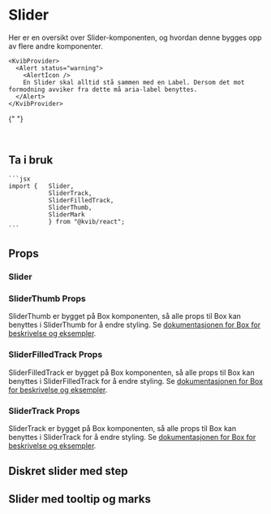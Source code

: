 
<Meta of={SliderStories} />

# Slider

Her er en oversikt over Slider-komponenten, og hvordan denne bygges opp av flere andre komponenter.

    <KvibProvider>
      <Alert status="warning">
        <AlertIcon />
        En Slider skal alltid stå sammen med en Label. Dersom det mot formodning avviker fra dette må aria-label benyttes.
      </Alert>
    </KvibProvider>

{" "}

<br />

## Ta i bruk

    ```jsx
    import {   Slider,
               SliderTrack,
               SliderFilledTrack,
               SliderThumb,
               SliderMark
               } from "@kvib/react";
    ```

## Props

### Slider

<Canvas of={SliderStories.Slider} />
<Controls of={SliderStories.Slider} />

### SliderThumb Props

SliderThumb er bygget på Box komponenten, så alle props til Box kan benyttes i SliderThumb for å endre styling. Se [dokumentasjonen for Box for beskrivelse og eksempler](/docs/komponenter-layout-box--docs).

### SliderFilledTrack Props

SliderFilledTrack er bygget på Box komponenten, så alle props til Box kan benyttes i SliderFilledTrack for å endre styling. Se [dokumentasjonen for Box for beskrivelse og eksempler](/docs/komponenter-layout-box--docs).

### SliderTrack Props

SliderTrack er bygget på Box komponenten, så alle props til Box kan benyttes i SliderTrack for å endre styling. Se [dokumentasjonen for Box for beskrivelse og eksempler](/docs/komponenter-layout-box--docs).

## Diskret slider med step

<Canvas of={SliderStories.SliderDiscrete} />

## Slider med tooltip og marks

<Canvas of={SliderStories.SliderTooltip} sourceState={false} />

```jsx
const SliderWithTooltip = () => {
  const [sliderValue, setSliderValue] = React.useState(5);
  const [showTooltip, setShowTooltip] = React.useState(false);
  return (
    <KvibSlider
      id="slider"
      aria-label="sliderWithTooltip"
      defaultValue={5}
      onChange={(v) => setSliderValue(v)}
      onMouseEnter={() => setShowTooltip(true)}
      onMouseLeave={() => setShowTooltip(false)}
    >
      <SliderMark value={25} mt="1" ml="-2.5" fontSize="sm">
        25%
      </SliderMark>
      <SliderMark value={50} mt="1" ml="-2.5" fontSize="sm">
        50%
      </SliderMark>
      <SliderMark value={75} mt="1" ml="-2.5" fontSize="sm">
        75%
      </SliderMark>
      <SliderTrack>
        <SliderFilledTrack />
      </SliderTrack>
      <Tooltip hasArrow placement="top" isOpen={showTooltip} label={`${sliderValue}%`}>
        <SliderThumb />
      </Tooltip>
    </KvibSlider>
  );
};
```
